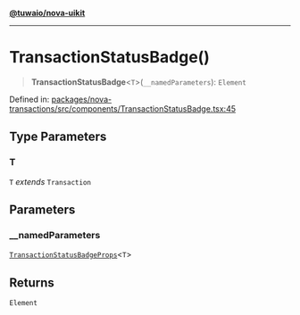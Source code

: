[**@tuwaio/nova-uikit**](../../../README.md)

***

# TransactionStatusBadge()

> **TransactionStatusBadge**\<`T`\>(`__namedParameters`): `Element`

Defined in: [packages/nova-transactions/src/components/TransactionStatusBadge.tsx:45](https://github.com/TuwaIO/nova-uikit/blob/c5966b47098fadfcd351ee0f3acccb5fb074cf44/packages/nova-transactions/src/components/TransactionStatusBadge.tsx#L45)

## Type Parameters

### T

`T` *extends* `Transaction`

## Parameters

### \_\_namedParameters

[`TransactionStatusBadgeProps`](../type-aliases/TransactionStatusBadgeProps.md)\<`T`\>

## Returns

`Element`

